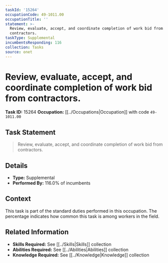 ```yaml
---
taskId: '15264'
occupationCode: 49-1011.00
occupationTitle: ''
statement: >-
  Review, evaluate, accept, and coordinate completion of work bid from
  contractors.
taskType: Supplemental
incumbentsResponding: 116
collection: Tasks
source: onet
---
```

# Review, evaluate, accept, and coordinate completion of work bid from contractors.

**Task ID:** 15264
**Occupation:** [[../Occupations|Occupation]] with code `49-1011.00`

## Task Statement

> Review, evaluate, accept, and coordinate completion of work bid from contractors.

## Details

- **Type:** Supplemental
- **Performed By:** 116.0% of incumbents

## Context

This task is part of the standard duties performed in this occupation. The percentage indicates how common this task is among workers in the field.

## Related Information

- **Skills Required:** See [[../Skills|Skills]] collection
- **Abilities Required:** See [[../Abilities|Abilities]] collection
- **Knowledge Required:** See [[../Knowledge|Knowledge]] collection
